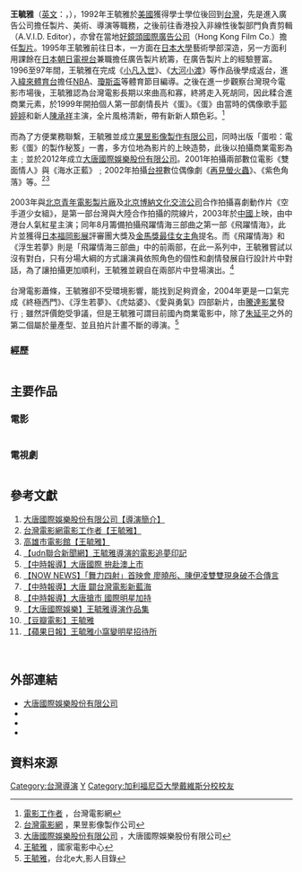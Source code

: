 {{pov|time=2015-09-24T14:27:55+00:00}}

{{noteTA
|G1=Movie
|G2=Show
}}
{{藝人
| name = 王毓雅
| type = 導演
| image =
| 英文名 = Alice Wang
| 國籍 = {{ROC}}
| 職業 = [[導演|導演]]、[[編劇|編劇]]
| 出生日期 = {{birth date and age|1968|7|7}}
| 出生地點 = {{TWN}}
| 教育程度 = {{USA}}[[加州大學|加州大學]]設計學士<br />{{JPN}}[[日本大學|日本大學]]藝術學部─電影碩士
| yearsactive = 1999年至今
| 獎項 = {{獎項|[[金馬國際影展|金馬國際影展]]|2000年|《蛋》}}{{獎項|[[德國Open_Air影展|德國Open Air影展]]|2000年|《蛋》}}{{獎項|[[美國密爾谷影展|美國密爾谷影展]]|2000年|《蛋》}}{{獎項|第二十屆[[美國夏威夷國際影展|美國夏威夷國際影展]]|2000年|《蛋》}}{{獎項|[[日本福岡影展評審團大獎|日本福岡影展評審團大獎]]|2004年|《飛躍情海》}}
| imdb = 1543911
}}

'''王毓雅'''（[[英文|英文]]：{{lang|en|'''Alice Wang'''}}，{{bd|1968年|7月7日||}}），1992年王毓雅於[[美國|美國]]獲得學士學位後回到[[台灣|台灣]]，先是進入廣告公司擔任製片、美術、導演等職務，之後前往香港投入非線性後製部門負責剪輯（A.V.I.D. Editor），亦曾在當地[[好鏡頭國際廣告公司|好鏡頭國際廣告公司]]（Hong Kong Film Co.）擔任[[製片|製片]]。1995年王毓雅前往日本，一方面在[[日本大學|日本大學]]藝術學部深造，另一方面利用課餘在[[日本|日本]][[朝日電視台|朝日電視台]]兼職擔任廣告製片統籌，在廣告製片上的經驗豐富。1996至97年間，王毓雅在完成《[[小凡入世|小凡入世]]》、《[[大河小渡|大河小渡]]》等作品後學成返台，進入[[緯來體育台|緯來體育台]]擔任[[NBA|NBA]]、[[瓊斯盃|瓊斯盃]]等體育節目編導。之後在進一步觀察台灣現今電影市場後，王毓雅認為台灣電影長期以來曲高和寡，終將走入死胡同，因此糅合進商業元素，於1999年開拍個人第一部劇情長片《蛋》。《蛋》由當時的偶像歌手[[郭婷婷_(艺人)|郭婷婷]]和新人[[陳承祥|陳承祥]]主演，全片風格清新，帶有新新人類色彩。<ref>[http://www.taiwancinema.com/fp_12475_39 電影工作者] {{Wayback|url=http://www.taiwancinema.com/fp_12475_39 |date=20150925110812 }}，台灣電影網</ref><br><br>
而為了方便業務聯繫，王毓雅並成立[[果昱影像製作有限公司|果昱影像製作有限公司]]，同時出版「蛋啦：電影《蛋》的製作秘笈」一書，多方位地為影片的上映造勢，此後以拍攝商業電影為主﹔並於2012年成立[[大唐國際娛樂股份有限公司|大唐國際娛樂股份有限公司]]。2001年拍攝兩部數位電影《雙面情人》與《海水正藍》﹔2002年拍攝[[台視|台視]]數位偶像劇《[[再見螢火蟲|再見螢火蟲]]》、《紫色角落》等。<ref>[http://www.taiwancinema.com/ct_12719_40 台灣電影網] {{Wayback|url=http://www.taiwancinema.com/ct_12719_40 |date=20150925120410 }}，果昱影像製作公司</ref><ref>[http://www.datangmovie.com/zh/ 大唐國際娛樂股份有限公司] {{Wayback|url=http://www.datangmovie.com/zh/ |date=20150923090915 }}，大唐國際娛樂股份有限公司</ref><br/><br/>
2003年與[[北京青年電影製片廠|北京青年電影製片廠]]及[[北京博納文化交流公司|北京博納文化交流公司]]合作拍攝喜劇動作片《空手道少女組》，是第一部台灣與大陸合作拍攝的院線片，2003年於[[中國|中國]]上映，由中港台人氣紅星主演；同年8月籌備拍攝飛躍情海三部曲之第一部《飛躍情海》，此片並獲得[[日本|日本]][[福岡影展|福岡影展]]評審團大獎及[[金馬獎最佳女主角|金馬獎最佳女主角]]提名。而《飛躍情海》和《浮生若夢》則是「飛躍情海三部曲」中的前兩部，在此一系列中，王毓雅嘗試以沒有對白，只有分場大綱的方式讓演員依照角色的個性和劇情發展自行設計片中對話，為了讓拍攝更加順利，王毓雅並親自在兩部片中登場演出。<ref>[http://www.ctfa.org.tw/filmmaker/content.php?cid=2&id=697 王毓雅] {{Wayback|url=http://www.ctfa.org.tw/filmmaker/content.php?cid=2&id=697 |date=20150407191909 }}，國家電影中心</ref><br><br>
台灣電影蕭條，王毓雅卻不受環境影響，能找到足夠資金，2004年更是一口氣完成《終極西門》、《浮生若夢》、《虎姑婆》、《愛與勇氣》四部新片，由[[騰達影業|騰達影業]]發行﹔雖然評價飽受爭議，但是王毓雅可謂目前國內商業電影中，除了[[朱延平|朱延平]]之外的第二個屬於量產型、並且拍片計畫不斷的導演。<ref>[http://welearning.taipei.gov.tw/modules/newbb/viewtopic.php?topic_id=65463 王毓雅]{{Dead link|date=2018年7月 |bot=InternetArchiveBot |fix-attempted=yes }}，台北e大,影人目錄</ref>
<br/>

===經歷===
{|class="wikitable" width=70%
|- align=left 
|-
! 年份
! 公司
! 職稱
|- 
| 1993年-1994年
| [[香港|香港]][[好鏡頭國際廣告公司|好鏡頭國際廣告公司]]
| [[製片|製片]]
|-
| 1995年-1996年
| [[日本|日本]][[朝日電視台|朝日電視台]]
| [[製片|製片]]
|-
| 1996年-1997年
| [[緯來電視網|緯來電視網]]<br>[[Channel_V|Channel V]]
| [[編導|編導]]<br/>[[外景|外景]][[導演|導演]]
|-
| 1997年-1999年
| [[果昱影像製作有限公司|果昱影像製作有限公司]]
| [[導演|導演]]
|-
| 2000年-2001年
| [[超級電視台|超級電視台]]
| [[戲劇|戲劇]][[監製|監製]]
|-
| 2001年-2012年
| [[果昱影像製作有限公司|果昱影像製作有限公司]]
| [[監製|監製]][[導演|導演]]
|-
| 2012年至今
| [[大唐國際娛樂股份有限公司|大唐國際娛樂股份有限公司]]
| [[導演|導演]]、[[董事長|董事長]]
|-
|}

== 主要作品 ==
===電影===
{|class="wikitable" width=70%
|- align=center 
|-
! 年份
! 片名
! 出品公司
! 演員
! 獎項
|- 
| 2000年 || 蛋 || [[果昱影像製作有限公司|果昱影像製作有限公司]] || [[郭婷婷_(艺人)|郭婷婷]]<br>[[陳承祥|陳承祥]] || [[2000年金馬國際影展|金馬國際影展]]<br>[[德國OPEN_AIR影展|德國OPEN AIR影展]]<br>[[美國|美國]][[加州密爾谷影展|加州密爾谷影展]]<br>[[夏威夷國際影展|夏威夷國際影展]] 
|- 
| 2001年 || 龍兒 || - || [[林心如|林心如]]<br />[[Tae|Tae]] || -  
|- 
| 2001年 || 海水正藍 || - || [[吳辰君|吳辰君]]<br>[[黃少棋|黃少棋]] || - 
|- 
| 2001年 || 雙面情人 || - || [[林心如|林心如]]<br />[[黃維德|黃維德]] || -
|-
| 2003年 || 空手道少女組 || - || [[袁詠儀|袁詠儀]]<br />[[陳坤|陳坤]]<br />[[黃湘怡|黃湘怡]]<br/>[[林依晨|林依晨]]<br>[[安以軒|安以軒]] || -
|- 
| 2004年 || 終極西門 || - || [[吳辰君|吳辰君]]<br />[[蕭淑慎|蕭淑慎]]<br />[[楊謹華|楊謹華]] || - 
|-
| 2004年 || 飛躍情海 || - || 王毓雅<br />[[林依晨|林依晨]]<br />[[周群達|周群達]] || 入圍[[第40屆金馬獎|第40屆金馬獎]][[金馬獎最佳女主角|最佳女主角]]<br/>2004瑞士[[佛瑞堡影展|佛瑞堡影展]]<br/>2004日本[[福岡影展|福岡影展]]評審大獎
|-
| 2004年 || 浮生若夢 || - || 王毓雅<br />[[小嫻|小嫻]]<br />[[河莉秀|河莉秀]]<br/>[[段鈞豪|段鈞豪]]<br>[[周群達|周群達]] || -
|- 
| 2005年 || 虎姑婆 || - || [[吳辰君|吳辰君]]<br />[[小嫻|小嫻]]<br />[[林佑威|林佑威]]<br/>[[傅天穎|傅天穎]] || -
|-
| 2005年 || 愛與勇氣 || - || [[蕭淑慎|蕭淑慎]]<br />[[安鈞璨|安鈞璨]]<br />[[侯湘婷|侯湘婷]] || - 
|-
| 2013年 || 追魂七殺 || [[大唐國際娛樂股份有限公司|大唐國際娛樂股份有限公司]] || [[卞慶華|卞慶華]]<br />[[錢柏渝|錢柏渝]]<br/>[[廖曉彤|廖曉彤]] || - 
|-
| 2013年 || 舞力四射 || [[大唐國際娛樂股份有限公司|大唐國際娛樂股份有限公司]] || [[高山峰|高山峰]]<br />[[廖曉彤|廖曉彤]]<br />[[包偉銘|包偉銘]] || - 
|-
| 2015年 || 刺激人生三部曲 || [[大唐國際娛樂股份有限公司|大唐國際娛樂股份有限公司]] || [[王奕瑾|王奕瑾]]<br />[[林韋君|林韋君]]<br />[[戴立吾|戴立吾]]<br  />[[屈中恆|屈中恆]]<br/>[[康晉榮|康晉榮]]<br/>[[劉峻緯|劉峻緯]]<br/>[[卞慶華|卞慶華]]<br/>[[朱永菁|朱永菁]] || -
|-
| 2015年 || [[孤單的豌豆|孤單的豌豆]] || [[大唐國際娛樂股份有限公司|大唐國際娛樂股份有限公司]] || [[王奕瑾|王奕瑾]]<br />[[林韋君|林韋君]]<br />[[高慧君|高慧君]]<br  />[[賴琳恩|賴琳恩]]<br/>[[段鈞豪|段鈞豪]] || -
|-
| 2015年 || 前程似金 || [[大唐國際娛樂股份有限公司|大唐國際娛樂股份有限公司]] || [[李唯楓|李唯楓]]<br />[[歐陽妮妮|歐陽妮妮]]<br />[[王奕瑾|王奕瑾]]<br  />[[錢柏渝|錢柏渝]]<br/>[[卞慶華|卞慶華]]<br/>[[程俊韶|程俊韶]]<br/>[[朱永菁|朱永菁]] || -
|-
| 2016年 || 魚腸劍 || [[大唐國際娛樂股份有限公司|大唐國際娛樂股份有限公司]] || [[溫昇豪|溫昇豪]]<br />[[韓宜邦|韓宜邦]]<br />[[王奕瑾|王奕瑾]]<br  />[[王瞳|王瞳]]<br  />[[白雲_(台灣藝人)|白雲]]<br/>[[杜詩梅|杜詩梅]] ||
|-
| 2017年 || [[以愛為名|以愛為名]] || [[大唐國際娛樂股份有限公司|大唐國際娛樂股份有限公司]] || [[王奕瑾|王奕瑾]]<br />[[黃愷杰|黃愷杰]]<br />[[卞慶華|卞慶華]]<br  />[[錢柏渝|錢柏渝]]<br/>[[Gino|Gino]] || -
|-
| 2017年 || [[淺愛|淺愛]] || [[大唐國際娛樂股份有限公司|大唐國際娛樂股份有限公司]] || [[王奕瑾|王奕瑾]]<br />[[朱永菁|朱永菁]]<br />[[大和田廣樹|大和田廣樹]]<br  />[[高瀨革|高瀨革]] || -
|-
|}

===電視劇===
{|class="wikitable" width=70%
|- align=center 
|-
! 年份
! 劇名
! 出品公司
! 演員
! 獎項
|- 
| 2011年 || [[木蘭花_(電視劇)|木蘭花]] || [[大唐國際娛樂股份有限公司|大唐國際娛樂股份有限公司]] || [[蕭薔|蕭薔]]<br />[[吳辰君|吳辰君]]<br />[[姚采穎|姚采穎]]<br/>[[蕭淑慎|蕭淑慎]]<br/>[[姚元浩|姚元浩]]<br/>[[戴立吾|戴立吾]] || - 
|-
|}

== 參考文獻 ==
# [https://web.archive.org/web/20150923090915/http://www.datangmovie.com/zh/ 大唐國際娛樂股份有限公司【導演簡介】]<br/>
# [https://web.archive.org/web/20150923133316/http://www.taiwancinema.com/ct_12475_39 台灣電影網電影工作者【王毓雅】]<br/>
# [http://kfa.kcg.gov.tw/n/south/south.php?src=20 高雄市電影館【王毓雅】] {{Wayback|url=http://kfa.kcg.gov.tw/n/south/south.php?src=20 |date=20150923164154 }}<br/>
# [http://udn.com/news/story/7060/489893-%E7%8E%8B%E6%AF%93%E9%9B%85%E5%B0%8E%E6%BC%94%E7%9A%84%E9%9B%BB%E5%BD%B1%E8%BF%BD%E5%A4%A2%E5%8D%B0%E8%A8%98 【udn聯合新聞網】王毓雅導演的電影追夢印記] {{Wayback|url=http://udn.com/news/story/7060/489893-%E7%8E%8B%E6%AF%93%E9%9B%85%E5%B0%8E%E6%BC%94%E7%9A%84%E9%9B%BB%E5%BD%B1%E8%BF%BD%E5%A4%A2%E5%8D%B0%E8%A8%98 |date=20150925061311 }}<br/>
# [http://www.chinatimes.com/newspapers/20150827000290-260208 【中時報導】大唐國際 拚赴澳上市] {{Wayback|url=http://www.chinatimes.com/newspapers/20150827000290-260208 |date=20150923090730 }}<br/>
# [http://www.wownews.tw/article.php?sn=8770 【NOW NEWS】「舞力四射」首映會 廖曉彤、陳伊凌雙雙現身破不合傳言] {{Wayback|url=http://www.wownews.tw/article.php?sn=8770 |date=20150923103458 }}<br/>
# [http://www.chinatimes.com/newspapers/20150311000173-260204 【中時報導】大唐 闢台灣電影新藍海] {{Wayback|url=http://www.chinatimes.com/newspapers/20150311000173-260204 |date=20150923162830 }}<br/>
# [http://www.chinatimes.com/newspapers/20141225000198-260207 【中時報導】大唐搶市 國際明星加持] {{Wayback|url=http://www.chinatimes.com/newspapers/20141225000198-260207 |date=20150923133006 }}<br/>
# [https://www.youtube.com/watch?v=wFrS-XXFSWo 【大唐國際娛樂】王毓雅導演作品集] {{Wayback|url=https://www.youtube.com/watch?v=wFrS-XXFSWo |date=20160317050059 }}<br/>
# [http://movie.douban.com/tag/%E7%8E%8B%E6%AF%93%E9%9B%85 【豆瓣電影】王毓雅] {{Wayback|url=http://movie.douban.com/tag/%E7%8E%8B%E6%AF%93%E9%9B%85 |date=20160308061252 }}<br/>
# [http://www.appledaily.com.tw/appledaily/article/property/20040603/978920/ 【蘋果日報】王毓雅小窩變明星招待所] {{Wayback|url=http://www.appledaily.com.tw/appledaily/article/property/20040603/978920/ |date=20150923115826 }}<br/>
<br/>

==外部連結==
* [https://web.archive.org/web/20171225223332/http://www.datangmovie.com/ 大唐國際娛樂股份有限公司]
* {{facebook|22kQingNianTuan|王毓雅導演〈Alice Wang〉粉絲團}}
* {{facebook|a070768|Alice Wang}}
* {{hkmdb name|20525}}

==資料來源==
{{Reflist}}
{{DEFAULTSORT:W}}
[[Category:台灣導演|Category:台灣導演]]
[[Category:王姓|Y]]
[[Category:加利福尼亞大學戴維斯分校校友|Category:加利福尼亞大學戴維斯分校校友]]